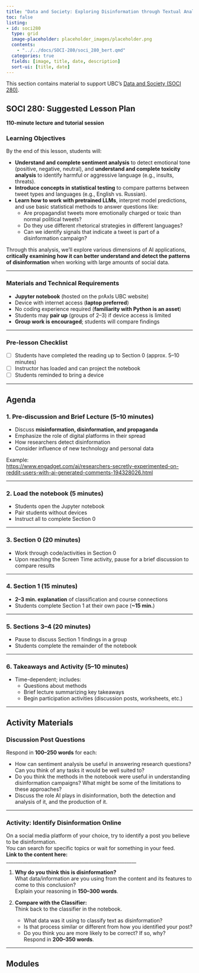 ```yaml
---
title: "Data and Society: Exploring Disinformation through Textual Analysis (SOCI 280)"
toc: false
listing:
- id: soci280
  type: grid
  image-placeholder: placeholder_images/placeholder.png
  contents:
    - "../../docs/SOCI-280/soci_280_bert.qmd"
  categories: true
  fields: [image, title, date, description]
  sort-ui: [title, date]
---
```


This section contains material to support UBC's [Data and Society (SOCI 280)](https://vancouver.calendar.ubc.ca/course-descriptions/subject/sociv).

## SOCI 280: Suggested Lesson Plan

**110-minute lecture and tutorial session**

### Learning Objectives

By the end of this lesson, students will:

- **Understand and complete sentiment analysis** to detect emotional tone (positive, negative, neutral), and **understand and complete toxicity analysis** to identify harmful or aggressive language (e.g., insults, threats).
- **Introduce concepts in statistical testing** to compare patterns between tweet types and languages (e.g., English vs. Russian).
- **Learn how to work with pretrained LLMs**, interpret model predictions, and use basic statistical methods to answer questions like:
    - Are propagandist tweets more emotionally charged or toxic than normal political tweets?
    - Do they use different rhetorical strategies in different languages?
    - Can we identify signals that indicate a tweet is part of a disinformation campaign?

Through this analysis, we’ll explore various dimensions of AI applications, **critically examining how it can better understand and detect the patterns of disinformation** when working with large amounts of social data.

---

### Materials and Technical Requirements

- **Jupyter notebook** (hosted on the prAxIs UBC website)
- Device with internet access (**laptop preferred**)
- No coding experience required (**familiarity with Python is an asset**)
- Students may **pair up** (groups of 2–3) if device access is limited
- **Group work is encouraged**; students will compare findings

---

### Pre-lesson Checklist

- [ ] Students have completed the reading up to Section 0 (approx. 5–10 minutes)
- [ ] Instructor has loaded and can project the notebook
- [ ] Students reminded to bring a device

---

## Agenda

### 1. Pre-discussion and Brief Lecture (5–10 minutes)

- Discuss **misinformation, disinformation, and propaganda**
- Emphasize the role of digital platforms in their spread
- How researchers detect disinformation
- Consider influence of new technology and personal data

Example:  
<https://www.engadget.com/ai/researchers-secretly-experimented-on-reddit-users-with-ai-generated-comments-194328026.html>

---

### 2. Load the notebook (5 minutes)

- Students open the Jupyter notebook
- Pair students without devices
- Instruct all to complete Section 0

---

### 3. Section 0 (20 minutes)

- Work through code/activities in Section 0
- Upon reaching the Screen Time activity, pause for a brief discussion to compare results

---

### 4. Section 1 (15 minutes)

- **2–3 min. explanation** of classification and course connections
- Students complete Section 1 at their own pace (**~15 min.**)

---

### 5. Sections 3–4 (20 minutes)

- Pause to discuss Section 1 findings in a group
- Students complete the remainder of the notebook

---

### 6. Takeaways and Activity (5–10 minutes)

- Time-dependent; includes:
    - Questions about methods
    - Brief lecture summarizing key takeaways
    - Begin participation activities (discussion posts, worksheets, etc.)

---

## Activity Materials

### Discussion Post Questions

Respond in **100–250 words** for each:

- How can sentiment analysis be useful in answering research questions? Can you think of any tasks it would be well suited to?
- Do you think the methods in the notebook were useful in understanding disinformation campaigns? What might be some of the limitations to these approaches?
- Discuss the role AI plays in disinformation, both the detection and analysis of it, and the production of it.

---

### Activity: Identify Disinformation Online

On a social media platform of your choice, try to identify a post you believe to be disinformation.  
You can search for specific topics or wait for something in your feed.  
**Link to the content here:** _______________________________________________________

1. **Why do you think this is disinformation?**  
   What data/information are you using from the content and its features to come to this conclusion?  
   Explain your reasoning in **150–300 words**.

2. **Compare with the Classifier:**  
   Think back to the classifier in the notebook.  
   - What data was it using to classify text as disinformation?  
   - Is that process similar or different from how you identified your post?  
   - Do you think you are more likely to be correct? If so, why?  
   Respond in **200–350 words**.

---


## Modules

::: {#soci280}

:::



